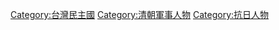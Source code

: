 {{Catnav|頁面分類|各種主題的頁面分類|按國家分類|各國歷史|台灣歷史|台灣民主國}}
{{Catnav|頁面分類|历史|各國歷史|台灣歷史|台灣民主國}}
{{Catnav|頁面分類|历史|各區域的歷史|亚洲历史|台灣歷史|台灣民主國}}

[[Category:台灣民主國|Category:台灣民主國]]
[[Category:清朝軍事人物|Category:清朝軍事人物]]
[[Category:抗日人物|Category:抗日人物]]